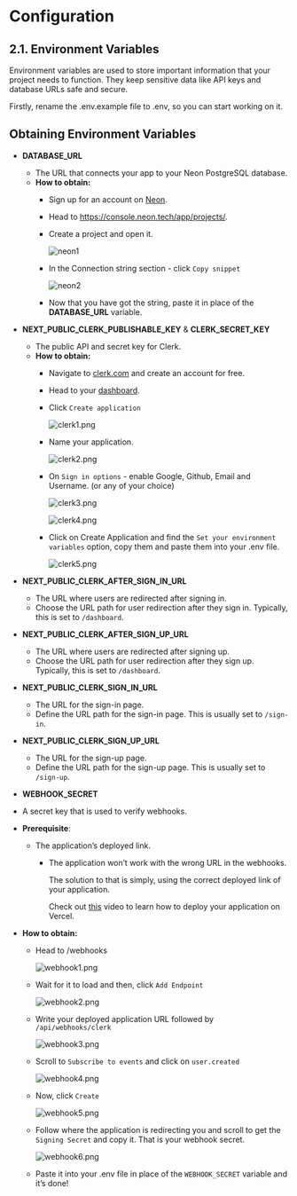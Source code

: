 # Configuration

## 2.1. Environment Variables

Environment variables are used to store important information that your project needs to function. They keep sensitive data like API keys and database URLs safe and secure.

Firstly, rename the .env.example file to .env, so you can start working on it.

## Obtaining Environment Variables

- **DATABASE_URL**
    - The URL that connects your app to your Neon PostgreSQL database.
    - **How to obtain:**
        - Sign up for an account on [Neon](http://neon.tech).
        - Head to https://console.neon.tech/app/projects/.
        - Create a project and open it.
            
            ![neon1](/neon1.png)
            
        - In the Connection string section - click `Copy snippet`
            
            ![neon2](/neon2.png)
            
        - Now that you have got the string, paste it in place of the **DATABASE_URL** variable.
- **NEXT_PUBLIC_CLERK_PUBLISHABLE_KEY** & **CLERK_SECRET_KEY**
    - The public API and secret key for Clerk.
    - **How to obtain:**
        - Navigate to [clerk.com](http://clerk.com) and create an account for free.
        - Head to your [dashboard](https://dashboard.clerk.com/).
        - Click `Create application`
            
            ![clerk1.png](/clerk1.png)
            
        - Name your application.
            
            ![clerk2.png](/clerk2.png)
            
        - On `Sign in options` - enable Google, Github, Email and Username. (or any of your choice)
            
            ![clerk3.png](/clerk3.png)
            
            ![clerk4.png](/clerk4.png)
            
        - Click on Create Application and find the `Set your environment variables` option, copy them and paste them into your .env file.
            
            ![clerk5.png](/clerk5.png)
            
- **NEXT_PUBLIC_CLERK_AFTER_SIGN_IN_URL**
    - The URL where users are redirected after signing in.
    - Choose the URL path for user redirection after they sign in. Typically, this is set to `/dashboard`.
- **NEXT_PUBLIC_CLERK_AFTER_SIGN_UP_URL**
    - The URL where users are redirected after signing up.
    - Choose the URL path for user redirection after they sign up. Typically, this is set to `/dashboard`.
- **NEXT_PUBLIC_CLERK_SIGN_IN_URL**
    - The URL for the sign-in page.
    - Define the URL path for the sign-in page. This is usually set to `/sign-in`.
- **NEXT_PUBLIC_CLERK_SIGN_UP_URL**
    - The URL for the sign-up page.
    - Define the URL path for the sign-up page. This is usually set to `/sign-up`.
- **WEBHOOK_SECRET**
- A secret key that is used to verify webhooks.
- **Prerequisite**:
    - The application’s deployed link.
        - The application won’t work with the wrong URL in the webhooks.
            
            The solution to that is simply, using the correct deployed link of your application.
            
            Check out [this](https://youtu.be/2HBIzEx6IZA) video to learn how to deploy your application on Vercel.
- **How to obtain:**
    - Head to /webhooks
        
        ![webhook1.png](/webhook1.png)
        
    - Wait for it to load and then, click `Add Endpoint`
        
        ![webhook2.png](/webhook2.png)
        
    - Write your deployed application URL followed by `/api/webhooks/clerk`
        
        ![webhook3.png](/webhook3.png)
        
    - Scroll to `Subscribe to events` and click on `user.created`
        
        ![webhook4.png](/webhook4.png)
        
    - Now, click `Create`
        
        ![webhook5.png](/webhook5.png)
        
    - Follow where the application is redirecting you and scroll to get the `Signing Secret` and copy it. That is your webhook secret.
        
        ![webhook6.png](/webhook6.png)
        
    - Paste it into your .env file in place of the `WEBHOOK_SECRET` variable and it’s done!